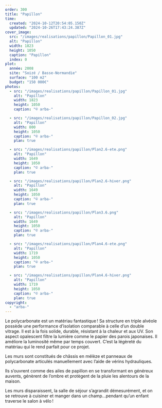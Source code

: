 ```yaml
---
order: 300
title: "Papillon"
time:
  created: "2024-10-12T20:54:05.150Z"
  updated: "2024-10-26T17:43:24.387Z"
cover_image:
  src: "/images/realisations/papillon/Papillon_01.jpg"
  alt: "Papillon"
  width: 1823
  height: 1050
  caption: "Papillon"
  index: 0
plot:
  année: 2008
  site: "Soizé / Basse-Normandie"
  surface: "100 m2"
  budget: "150 000€"
photos:
  - src: "/images/realisations/papillon/Papillon_01.jpg"
    alt: "Papillon"
    width: 1823
    height: 1050
    caption: "© arba-"

  - src: "/images/realisations/papillon/Papillon_02.jpg"
    alt: "Papillon"
    width: 800
    height: 1050
    caption: "© arba-"
    plan: true

  - src: "/images/realisations/papillon/Plan2.6-ete.png"
    alt: "Papillon"
    width: 1649
    height: 1050
    caption: "© arba-"
    plan: true

  - src: "/images/realisations/papillon/Plan2.6-hiver.png"
    alt: "Papillon"
    width: 1649
    height: 1050
    caption: "© arba-"
    plan: true

  - src: "/images/realisations/papillon/Plan3.6.png"
    alt: "Papillon"
    width: 1649
    height: 1050
    caption: "© arba-"
    plan: true

  - src: "/images/realisations/papillon/Plan4.6-ete.png"
    alt: "Papillon"
    width: 1719
    height: 1050
    caption: "© arba-"
    plan: true

  - src: "/images/realisations/papillon/Plan4.6-hiver.png"
    alt: "Papillon"
    width: 1719
    height: 1050
    caption: "© arba-"
    plan: true
copyright:
  - "arba-"
---
```


Le polycarbonate est un matériau fantastique ! Sa structure en triple alvéole possède une performance d’isolation comparable à celle d’un double vitrage. Il est à la fois solide, durable, résistant à la chaleur et aux UV. Son aspect opalescent filtre la lumière comme le papier des parois japonaises. Il améliore la luminosité même par temps couvert. C’est la légèreté du matériau qui le rend parfait pour ce projet.

Les murs sont constitués de châssis en mélèze et panneaux de polycarbonate articulés manuellement avec l’aide de vérins hydrauliques.

Ils s’ouvrent comme des ailes de papillon en se transformant en généreux auvents, génèrent de l’ombre et protègent de la pluie les alentours de la maison.

Les murs disparaissent, la salle de séjour s’agrandit démesurément, et on se retrouve à cuisiner et manger dans un champ…pendant qu’un enfant traverse le salon à vélo !
